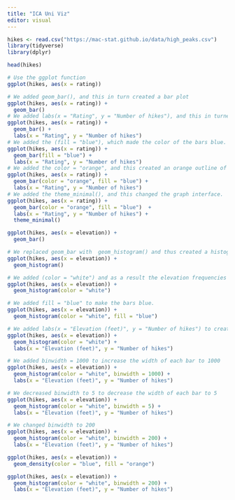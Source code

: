 ```yaml
---
title: "ICA Uni Viz"
editor: visual
---
```


```r
hikes <- read.csv("https://mac-stat.github.io/data/high_peaks.csv")
library(tidyverse)
library(dplyr)

head(hikes)

# Use the ggplot function
ggplot(hikes, aes(x = rating))

# We added geom_bar(), and this in turn created a bar plot
ggplot(hikes, aes(x = rating)) +
  geom_bar()
# We added labs(x = "Rating", y = "Number of hikes"), and this in turned changed the axis labels
ggplot(hikes, aes(x = rating)) +
  geom_bar() +
  labs(x = "Rating", y = "Number of hikes")
# We added the (fill = "blue"), which made the color of the bars blue.
ggplot(hikes, aes(x = rating)) +
  geom_bar(fill = "blue") +
  labs(x = "Rating", y = "Number of hikes")
# We added the color = "orange", and this created an orange outline of the bars.
ggplot(hikes, aes(x = rating)) +
  geom_bar(color = "orange", fill = "blue") +
  labs(x = "Rating", y = "Number of hikes")
# We added the theme_minimal(), and this changed the graph interface.
ggplot(hikes, aes(x = rating)) +
  geom_bar(color = "orange", fill = "blue")  +
  labs(x = "Rating", y = "Number of hikes") +
  theme_minimal()

ggplot(hikes, aes(x = elevation)) +
  geom_bar()

# We replaced geom_bar with  geom_histogram() and thus created a histogram
ggplot(hikes, aes(x = elevation)) +
  geom_histogram()

# We added (color = "white") and as a result the elevation frequencies are outlined in white.
ggplot(hikes, aes(x = elevation)) +
  geom_histogram(color = "white") 

# We added fill = "blue" to make the bars blue.
ggplot(hikes, aes(x = elevation)) +
  geom_histogram(color = "white", fill = "blue") 

# We added labs(x = "Elevation (feet)", y = "Number of hikes") to create accurate axis titles.
ggplot(hikes, aes(x = elevation)) +
  geom_histogram(color = "white") +
  labs(x = "Elevation (feet)", y = "Number of hikes")

# We added binwidth = 1000 to increase the width of each bar to 1000 
ggplot(hikes, aes(x = elevation)) +
  geom_histogram(color = "white", binwidth = 1000) +
  labs(x = "Elevation (feet)", y = "Number of hikes")

# We decreased binwidth to 5 to decrease the width of each bar to 5
ggplot(hikes, aes(x = elevation)) +
  geom_histogram(color = "white", binwidth = 5) +
  labs(x = "Elevation (feet)", y = "Number of hikes")

# We changed binwidth to 200
ggplot(hikes, aes(x = elevation)) +
  geom_histogram(color = "white", binwidth = 200) +
  labs(x = "Elevation (feet)", y = "Number of hikes")

ggplot(hikes, aes(x = elevation)) +
  geom_density(color = "blue", fill = "orange")

ggplot(hikes, aes(x = elevation)) +
  geom_histogram(color = "white", binwidth = 200) +
  labs(x = "Elevation (feet)", y = "Number of hikes")
```
